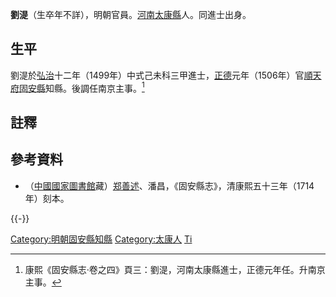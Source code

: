 '''劉湜'''（生卒年不詳），明朝官員。[[河南|河南]][[太康縣|太康縣]]人。同進士出身。

==生平==
劉湜於[[弘治_(明朝)|弘治]]十二年（1499年）中式己未科三甲進士，[[正德_(明朝)|正德]]元年（1506年）官[[順天府|順天府]][[固安縣|固安縣]]知縣。後調任南京主事。<ref>康熙《固安縣志·卷之四》頁三：劉湜，河南太康縣進士，正德元年任。升南京主事。</ref>

==註釋==
{{reflist}}

==參考資料==
*（[[中國國家圖書館|中國國家圖書館]]藏）[[郑善述|郑善述]]、潘昌，《固安縣志》，清康熙五十三年（1714年）刻本。

{{-}}
{{start box}}
{{s-off}}
{{succession box|[[張鑑|張鑑]]|[[張衮|張衮]]|[[順天府|順天府]][[固安縣知縣列表|固安縣知縣]]|<small>[[正德_(明朝)|正德]]元年（1506年）上任</small>}}
{{end box}}

{{弘治十二年己未科殿試金榜}}
{{DEFAULTSORT:Liu劉}}
[[Category:明朝固安縣知縣|Category:明朝固安縣知縣]]
[[Category:太康人|Category:太康人]]
[[Category:劉姓|Ti]]